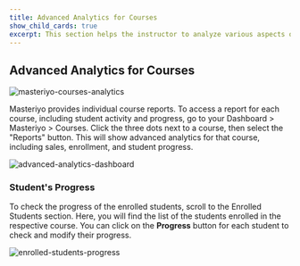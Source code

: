 ```yaml
---
title: Advanced Analytics for Courses
show_child_cards: true
excerpt: This section helps the instructor to analyze various aspects of the courses they create.
---
```


## Advanced Analytics for Courses

![masteriyo-courses-analytics](https://github.com/Masteriyo/masteriyo-docs/assets/75772539/eccf5458-fc6f-416a-a0f6-92162dbf9674)

Masteriyo provides individual course reports. To access a report for each course, including student activity and progress, go to your Dashboard > Masteriyo > Courses. Click the three dots next to a course, then select the "Reports" button. This will show advanced analytics for that course, including sales, enrollment, and student progress. 

![advanced-analytics-dashboard](https://github.com/user-attachments/assets/69238aad-119a-4086-a757-7781c6ea963a)

### Student's Progress

To check the progress of the enrolled students, scroll to the Enrolled Students section. Here, you will find the list of the students enrolled in the respective course. You can click on the **Progress** button for each student to check and modify their progress.

![enrolled-students-progress](https://github.com/Masteriyo/masteriyo-docs/assets/75772539/8ee29ed8-509d-407a-8365-ada797412374)
